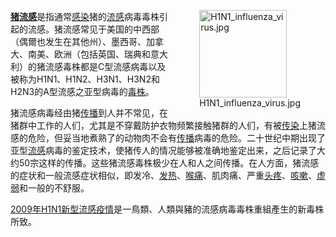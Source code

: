<div style="float:right;margin-left:0.5em;">
[[File:H1N1_influenza_virus.jpg|140px]]
</div>

'''[[猪流感|猪流感]]'''是指通常[[感染|感染]]猪的[[流感|流感]]病毒毒株引起的流感。猪流感常见于美国的中西部（偶爾也发生在其他州）、墨西哥、加拿大、南美、欧洲（包括英国、瑞典和意大利）的猪流感毒株都是C型流感病毒以及被称为H1N1、H1N2、H3N1、H3N2和H2N3的A型流感之亚型病毒的[[毒株|毒株]]。

猪流感病毒经由猪[[传播|传播]]到人并不常见，在猪群中工作的人们，尤其是不穿戴防护衣物频繁接触猪群的人们，有被[[传染|传染]]上猪流感的危险，但妥当地煮熟了的动物肉不会有[[传播|传播]]病毒的危险。二十世纪中期出现了亚型[[流感|流感]]病毒的鉴定技术，使猪传人的情况能够被准确地鉴定出来，之后记录了大约50宗这样的传播。这些猪流感毒株极少在人和人之间传播。在人方面，猪流感的症状和一般流感症状相似，即发冷、[[发热|发热]]、[[喉痛|喉痛]]、肌肉痛、严重[[头疼|头疼]]、[[咳嗽|咳嗽]]、[[虚弱|虚弱]]和一般的不舒服。

[[2009年H1N1新型流感疫情|2009年H1N1新型流感疫情]]是一鳥類、人類與豬的流感病毒毒株重組產生的新毒株所致。